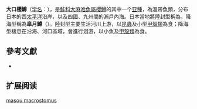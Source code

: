 {{Subspeciesbox
| image = Oncorhynchus masou macrostomus.jpg
| image_width = 250px
| status = EN
| status_system = IUCN3.1
| genus = Oncorhynchus
| species =masou
| species link= 櫻鱒
| subspecies =macrostomus
| authority = [[Günther|Günther]], 1877
| synonyms = 
}}
'''大口櫻鱒'''（[[学名|学名]]：''{{lang|la|Oncorhynchus masou macrostomus}}''），是[[鮭科|鮭科]][[大麻哈魚屬|大麻哈魚屬]][[櫻鱒|櫻鱒]]的其中一个[[亚種|亚種]]，為溫帶魚類，分布日本的西[[太平洋|太平洋]]沿岸，以及四國、九州間的瀨戶內海。日本當地將陸封型稱為{{lang|ja|アマゴ}}，降海型稱為'''皐月鱒'''（{{lang|ja|サツキマス}}）。陸封型主要生活河川上游，以[[昆蟲|昆蟲]]及小型[[甲殼類|甲殼類]]為食；降海型棲息在沿海、河口區域，會進行洄游，以小魚及[[甲殼類|甲殼類]]為食。

==參考文獻==
*{{FishBase_species|genus=Oncorhynchus|species=masou macrostomus|year=2015|month=10}}

== 扩展阅读 ==
{{refbegin}}
{{wikispecies-inline|Oncorhynchus masou macrostomus}}
{{refend}}
{{Taxonbar|from=Q3767959}}

[[Category:麻哈魚屬|masou macrostomus]]